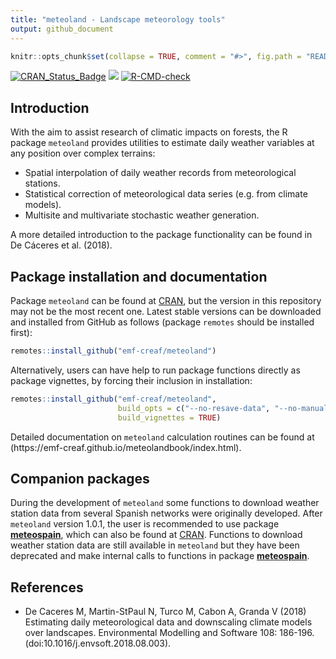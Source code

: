 ```yaml
---
title: "meteoland - Landscape meteorology tools"
output: github_document
---
```


```r

knitr::opts_chunk$set(collapse = TRUE, comment = "#>", fig.path = "README-")
```

  <!-- badges: start -->
  [![CRAN\_Status\_Badge](http://www.r-pkg.org/badges/version/meteoland)](https://cran.r-project.org/package=meteoland)
  [![](https://cranlogs.r-pkg.org/badges/meteoland)](https://cran.rstudio.com/web/packages/meteoland/index.html)
  [![R-CMD-check](https://github.com/emf-creaf/meteoland/workflows/R-CMD-check/badge.svg)](https://github.com/emf-creaf/meteoland/actions)
  <!-- badges: end -->

## Introduction

With the aim to assist research of climatic impacts on forests, the R package `meteoland` provides utilities to estimate daily weather variables at any position over complex terrains:

+ Spatial interpolation of daily weather records from meteorological stations.
+ Statistical correction of meteorological data series (e.g. from climate models).
+ Multisite and multivariate stochastic weather generation.

A more detailed introduction to the package functionality can be found in De Cáceres et al. (2018).

## Package installation and documentation

Package `meteoland` can be found at [CRAN](https://cran.r-project.org/), but the version in this repository may not be the most recent one. Latest stable versions can be downloaded and installed from GitHub as follows (package `remotes` should be installed first):

```r
remotes::install_github("emf-creaf/meteoland")
```

Alternatively, users can have help to run package functions directly as package vignettes, by forcing their inclusion in installation: 
```r
remotes::install_github("emf-creaf/meteoland", 
                        build_opts = c("--no-resave-data", "--no-manual"),
                        build_vignettes = TRUE)
```

Detailed documentation on `meteoland` calculation routines can be found at (https://emf-creaf.github.io/meteolandbook/index.html).

## Companion packages

During the development of `meteoland` some functions to download weather station data from several Spanish networks were originally developed. After `meteoland` version 1.0.1, the user is recommended to use package [**meteospain**](https://emf-creaf.github.io/meteospain/), which can also be found at [CRAN](https://cran.rstudio.com/web/packages/meteospain/index.html). Functions to download weather station data are still available in `meteoland` but they have been deprecated and make internal calls to functions in package [**meteospain**](https://emf-creaf.github.io/meteospain/).

## References

+ De Caceres M, Martin-StPaul N, Turco M, Cabon A, Granda V (2018) Estimating daily meteorological data and downscaling climate models over landscapes. Environmental Modelling and Software 108: 186-196. (doi:10.1016/j.envsoft.2018.08.003).


